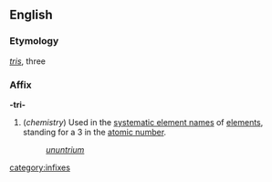 ==English==
===Etymology===
{{L.}} ''[[tris]]'', three

===Affix===
'''-tri-'''

#(''chemistry'') Used in the [[systematic element name]]s of [[element]]s, standing for a 3 in the [[atomic number]].
#:''[[ununtrium]]''
[[category:infixes]]